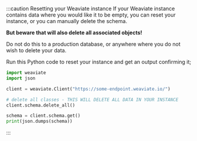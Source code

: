 :::caution Resetting your Weaviate instance
If your Weaviate instance contains data where you would like it to be empty, you can reset your instance, or you can manually delete the schema.

**But beware that will also delete all associated objects!** 

Do not do this to a production database, or anywhere where you do not wish to delete your data. 

Run this Python code to reset your instance and get an output confirming it;

```python
import weaviate
import json

client = weaviate.Client("https://some-endpoint.weaviate.io/")

# delete all classes - THIS WILL DELETE ALL DATA IN YOUR INSTANCE
client.schema.delete_all()

schema = client.schema.get()
print(json.dumps(schema))
```
:::